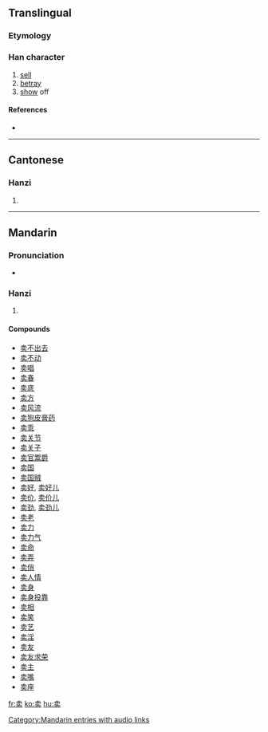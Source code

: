 {{also|賣}}
==Translingual==

===Etymology===
{{Han simp|賣|t=卖}}

===Han character===
{{Han char|rn=24|rad=十|as=06|sn=8|four=|canj=十弓卜大 (JNYK)}}

# [[sell]]
# [[betray]]
# [[show]] off

====References====
* {{Han ref|kx=0157.041|hdz=10065.010|uh=5356|ud=21334}}

----

==Cantonese==

===Hanzi===
{{yue-hanzi|jyut=|y=maai6}}

# {{defn|Cantonese}}

----

==Mandarin==

===Pronunciation===
* {{audio|zh-mài.ogg|audio}}

===Hanzi===
{{cmn-hanzi|tra=賣|pin=[[mài]] ([[mai4]]), [[nā]] ([[na1]])|wg=mai<sup>4</sup>, na<sup>1</sup>}}

# {{defn|Mandarin}}

====Compounds====
* [[卖不出去]]
* [[卖不动]]
* [[卖唱]]
* [[卖春]]
* [[卖底]]
* [[卖方]]
* [[卖风流]]
* [[卖狗皮膏药]]
* [[卖乖]]
* [[卖关节]]
* [[卖关子]]
* [[卖官鬻爵]]
* [[卖国]]
* [[卖国贼]]
* [[卖好]], [[卖好儿]]
* [[卖价]], [[卖价儿]]
* [[卖劲]], [[卖劲儿]]
* [[卖老]]
* [[卖力]]
* [[卖力气]]
* [[卖命]]
* [[卖弄]]
* [[卖俏]]
* [[卖人情]]
* [[卖身]]
* [[卖身投靠]]
* [[卖相]]
* [[卖笑]]
* [[卖艺]]
* [[卖淫]]
* [[卖友]]
* [[卖友求荣]]
* [[卖主]]
* [[卖嘴]]
* [[卖座]]

[[Category:Mandarin entries with audio links]]

[[fr:卖]]
[[ko:卖]]
[[hu:卖]]